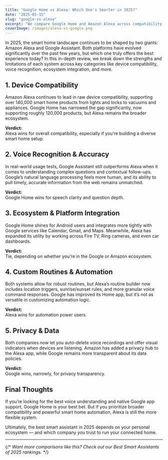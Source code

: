```yaml
---
title: "Google Home vs Alexa: Which One's Smarter in 2025?"
date: "2025-05-15"
slug: "google-vs-alexa"
excerpt: "We compare Google Home and Amazon Alexa across compatibility, voice recognition, and smart home integration to help you choose the better assistant."
coverImage: /images/alexa-vs-google.png
---
```



In 2025, the smart home landscape continues to be shaped by two giants: Amazon Alexa and Google Assistant. Both platforms have evolved significantly over the past few years, but which one truly offers the best experience today? In this in-depth review, we break down the strengths and limitations of each system across key categories like device compatibility, voice recognition, ecosystem integration, and more.

## 1. Device Compatibility

Amazon Alexa continues to lead in raw device compatibility, supporting over 140,000 smart home products from lights and locks to vacuums and appliances. Google Home has narrowed the gap significantly, now supporting roughly 120,000 products, but Alexa remains the broader ecosystem.

**Verdict:**  
Alexa wins for overall compatibility, especially if you’re building a diverse smart home setup.

## 2. Voice Recognition & Accuracy

In real-world usage tests, Google Assistant still outperforms Alexa when it comes to understanding complex questions and contextual follow-ups. Google’s natural language processing feels more human, and its ability to pull timely, accurate information from the web remains unmatched.

**Verdict:**  
Google Home wins for speech clarity and question depth.

## 3. Ecosystem & Platform Integration

Google Home shines for Android users and integrates more tightly with Google services like Calendar, Gmail, and Maps. Meanwhile, Alexa has expanded its utility by working across Fire TV, Ring cameras, and even car dashboards.

**Verdict:**  
Tie, depending on whether you’re in the Google or Amazon ecosystem.

## 4. Custom Routines & Automation

Both systems allow for robust routines, but Alexa’s routine builder now includes location triggers, sunrise/sunset rules, and more granular voice command responses. Google has improved its Home app, but it’s not as versatile in customizing automation logic.

**Verdict:**  
Alexa wins for automation power users.

## 5. Privacy & Data

Both companies now let you auto-delete voice recordings and offer visual indicators when devices are listening. Amazon has added a privacy hub to the Alexa app, while Google remains more transparent about its data policies.

**Verdict:**  
Google wins, narrowly, for privacy transparency.

## Final Thoughts

If you’re looking for the best voice understanding and native Google app support, Google Home is your best bet. But if you prioritize broader compatibility and powerful smart home automation, Alexa is still the more flexible system.

Ultimately, the best smart assistant in 2025 depends on your personal ecosystem — and which company you trust to run your connected home.

---

{/* *Want more comparisons like this? Check out our Best Smart Assistants of 2025 rankings.* */}
